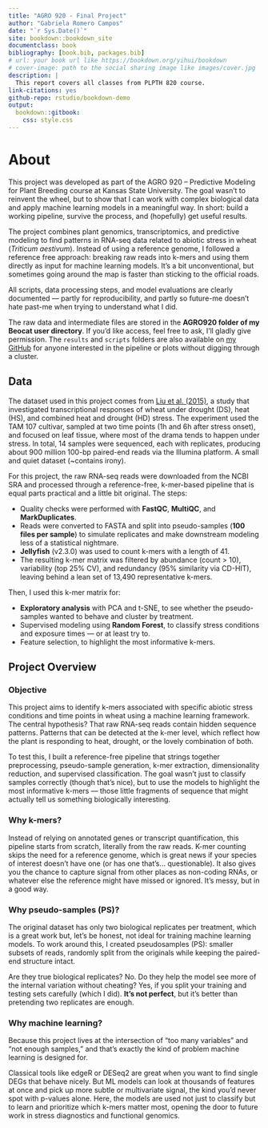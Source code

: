 ```yaml
--- 
title: "AGRO 920 - Final Project"
author: "Gabriela Romero Campos"
date: "`r Sys.Date()`"
site: bookdown::bookdown_site
documentclass: book
bibliography: [book.bib, packages.bib]
# url: your book url like https://bookdown.org/yihui/bookdown
# cover-image: path to the social sharing image like images/cover.jpg
description: |
  This report covers all classes from PLPTH 820 course.
link-citations: yes
github-repo: rstudio/bookdown-demo
output:
  bookdown::gitbook:
    css: style.css
---
```


# About

This project was developed as part of the AGRO 920 – Predictive Modeling for Plant Breeding course at Kansas State University. The goal wasn’t to reinvent the wheel, but to show that I can work with complex biological data and apply machine learning models in a meaningful way. In short: build a working pipeline, survive the process, and (hopefully) get useful results.

The project combines plant genomics, transcriptomics, and predictive modeling to find patterns in RNA-seq data related to abiotic stress in wheat (*Triticum aestivum*). Instead of using a reference genome, I followed a reference free approach: breaking raw reads into k-mers and using them directly as input for machine learning models. It’s a bit unconventional, but sometimes going around the map is faster than sticking to the official roads.

All scripts, data processing steps, and model evaluations are clearly documented — partly for reproducibility, and partly so future-me doesn’t hate past-me when trying to understand what I did.

The raw data and intermediate files are stored in the **AGRO920 folder of my Beocat user directory**. If you'd like access, feel free to ask, I’ll gladly give permission. The `results` and `scripts` folders are also available on [my GitHub](https://github.com/GRCampo/AGRO920_FinalProject.git) for anyone interested in the pipeline or plots without digging through a cluster.

## Data

The dataset used in this project comes from [Liu et al. (2015)](https://doi.org/10.1186/s12870-015-0511-8), a study that investigated transcriptional responses of wheat under drought (DS), heat (HS), and combined heat and drought (HD) stress. The experiment used the TAM 107 cultivar, sampled at two time points (1h and 6h after stress onset), and focused on leaf tissue, where most of the drama tends to happen under stress. In total, 14 samples were sequenced, each with replicates, producing about 900 million 100-bp paired-end reads via the Illumina platform. A small and quiet dataset (~contains irony).

For this project, the raw RNA-seq reads were downloaded from the NCBI SRA and processed through a reference-free, k-mer-based pipeline that is equal parts practical and a little bit original. The steps:

- Quality checks were performed with **FastQC**, **MultiQC**, and **MarkDuplicates**.
- Reads were converted to FASTA and split into pseudo-samples (**100 files per sample**) to simulate replicates and make downstream modeling less of a statistical nightmare.
- **Jellyfish** (v2.3.0) was used to count k-mers with a length of 41.
- The resulting k-mer matrix was filtered by abundance (count > 10), variability (top 25% CV), and redundancy (95% similarity via CD-HIT), leaving behind a lean set of 13,490 representative k-mers.

Then, I used this k-mer matrix for:

- **Exploratory analysis** with PCA and t-SNE, to see whether the pseudo-samples wanted to behave and cluster by treatment.
- Supervised modeling using **Random Forest**, to classify stress conditions and exposure times — or at least try to.
- Feature selection, to highlight the most informative k-mers.

## Project Overview

### Objective

This project aims to identify k-mers associated with specific abiotic stress conditions and time points in wheat using a machine learning framework. The central hypothesis? That raw RNA-seq reads contain hidden sequence patterns. Patterns that can be detected at the k-mer level,  which reflect how the plant is responding to heat, drought, or the lovely combination of both.

To test this, I built a reference-free pipeline that strings together preprocessing, pseudo-sample generation, k-mer extraction, dimensionality reduction, and supervised classification. The goal wasn’t just to classify samples correctly (though that’s nice), but to use the models to highlight the most informative k-mers — those little fragments of sequence that might actually tell us something biologically interesting.

### Why k-mers?

Instead of relying on annotated genes or transcript quantification, this pipeline starts from scratch, literally from the raw reads. K-mer counting skips the need for a reference genome, which is great news if your species of interest doesn’t have one (or has one that’s... questionable). It also gives you the chance to capture signal from other places as non-coding RNAs, or whatever else the reference might have missed or ignored. It’s messy, but in a good way.

### Why pseudo-samples (PS)?

The original dataset has only two biological replicates per treatment, which is a great work but, let's be honest, not ideal for training machine learning models. To work around this, I created pseudosamples (PS): smaller subsets of reads, randomly split from the originals while keeping the paired-end structure intact.

Are they true biological replicates? No. Do they help the model see more of the internal variation without cheating? Yes, if you split your training and testing sets carefully (which I did). **It’s not perfect**, but it’s better than pretending two replicates are enough.

### Why machine learning?

Because this project lives at the intersection of “too many variables” and “not enough samples,” and that’s exactly the kind of problem machine learning is designed for.

Classical tools like edgeR or DESeq2 are great when you want to find single DEGs that behave nicely. But ML models can look at thousands of features at once and pick up more subtle or multivariate signal, the kind you’d never spot with p-values alone. Here, the models are used not just to classify but to learn and prioritize which k-mers matter most, opening the door to future work in stress diagnostics and functional genomics.



